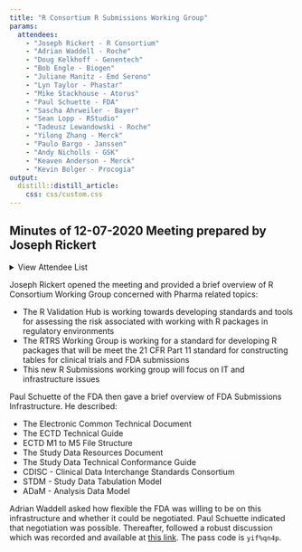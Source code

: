 ```yaml
---
title: "R Consortium R Submissions Working Group"
params:
  attendees:
    - "Joseph Rickert - R Consortium"
    - "Adrian Waddell - Roche"
    - "Doug Kelkhoff - Genentech"
    - "Bob Engle - Biogen"
    - "Juliane Manitz - Emd Serono"
    - "Lyn Taylor - Phastar"
    - "Mike Stackhouse - Atorus"
    - "Paul Schuette - FDA"
    - "Sascha Ahrweiler - Bayer"
    - "Sean Lopp - RStudio"
    - "Tadeusz Lewandowski - Roche"
    - "Yilong Zhang - Merck"
    - "Paulo Bargo - Janssen"
    - "Andy Nicholls - GSK"
    - "Keaven Anderson - Merck"
    - "Kevin Bolger - Procogia"
output: 
  distill::distill_article:
    css: css/custom.css
---
```


## Minutes of 12-07-2020 Meeting prepared by Joseph Rickert

<details>
  <summary>View Attendee List</summary>
  <p>`r glue::glue_collapse(params$attendees, sep="<br>")`</p>
</details>

Joseph Rickert opened the meeting and provided a brief overview of  R Consortium Working Group concerned with Pharma related topics:

* The R Validation Hub is working towards developing standards and tools for assessing the risk associated with working with R packages in regulatory environments
* The RTRS Working Group is working for a standard for developing R packages that will be meet the 21 CFR Part 11 standard for constructing tables for clinical trials and FDA submissions
* This new R Submissions working group will focus on IT and infrastructure issues

Paul Schuette of the FDA then gave a brief overview of FDA Submissions Infrastructure. He described:

* The Electronic Common Technical Document
* The ECTD Technical Guide
* ECTD M1 to M5 File Structure
* The Study Data Resources Document
* The Study Data Technical Conformance Guide
* CDISC - Clinical Data Interchange Standards Consortium
* STDM - Study Data Tabulation Model
* ADaM - Analysis Data Model

Adrian Waddell asked how flexible the FDA was willing to be on this infrastructure and whether it could be negotiated. Paul Schuette indicated that negotiation was possible. Thereafter, followed a robust discussion which was recorded and available at [this link](https://zoom.us/rec/share/d3SRLOn0bYxQhWWeo8ftoZb3uJC97bq3grdgtQ-MOyTToZb4JJoEWtBwQ25QnrPD.hp1xXVfAiYA1Twv4?startTime=1607105048000). The pass code is `yif%qn4p`.